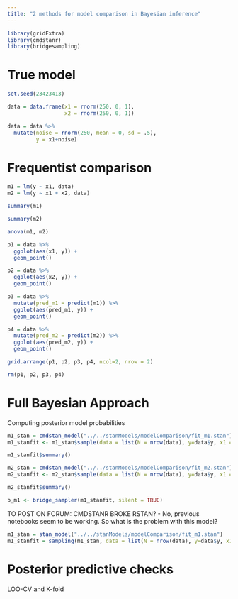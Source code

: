 ```yaml
---
title: "2 methods for model comparison in Bayesian inference"
---
```


```r
library(gridExtra)
library(cmdstanr)
library(bridgesampling)
```

# True model

```r
set.seed(23423413)

data = data.frame(x1 = rnorm(250, 0, 1),
                  x2 = rnorm(250, 0, 1))

data = data %>% 
  mutate(noise = rnorm(250, mean = 0, sd = .5),
         y = x1+noise)
```

# Frequentist comparison

```r
m1 = lm(y ~ x1, data)
m2 = lm(y ~ x1 + x2, data)
```

```r
summary(m1)
```

```r
summary(m2)
```

```r
anova(m1, m2)
```

```r
p1 = data %>% 
  ggplot(aes(x1, y)) +
  geom_point()

p2 = data %>% 
  ggplot(aes(x2, y)) +
  geom_point()

p3 = data %>%
  mutate(pred_m1 = predict(m1)) %>%
  ggplot(aes(pred_m1, y)) +
  geom_point()

p4 = data %>%
  mutate(pred_m2 = predict(m2)) %>%
  ggplot(aes(pred_m2, y)) +
  geom_point()

grid.arrange(p1, p2, p3, p4, ncol=2, nrow = 2)

```

```r
rm(p1, p2, p3, p4)
```

# Full Bayesian Approach

Computing posterior model probabilities

```r
m1_stan = cmdstan_model("../../stanModels/modelComparison/fit_m1.stan")
m1_stanfit <- m1_stan$sample(data = list(N = nrow(data), y=data$y, x1 = data$x1))
```

```r
m1_stanfit$summary()
```

```r
m2_stan = cmdstan_model("../../stanModels/modelComparison/fit_m2.stan")
m2_stanfit <- m2_stan$sample(data = list(N = nrow(data), y=data$y, x1 = data$x1, x2 = data$x2))
```

```r
m2_stanfit$summary()
```

```r
b_m1 <- bridge_sampler(m1_stanfit, silent = TRUE)
```

TO POST ON FORUM: CMDSTANR BROKE RSTAN? - No, previous notebooks seem to be working. So what is the problem with this model?

```r
m1_stan = stan_model("../../stanModels/modelComparison/fit_m1.stan")
m1_stanfit = sampling(m1_stan, data = list(N = nrow(data), y=data$y, x1 = data$x1))
```


# Posterior predictive checks

LOO-CV and K-fold

```r

```